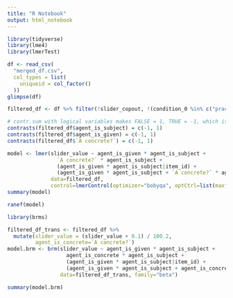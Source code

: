 ```yaml
---
title: "R Notebook"
output: html_notebook
---
```


```r
library(tidyverse)
library(lme4)
library(lmerTest)
```

```r
df <- read_csv(
  "merged_df.csv",
  col_types = list(
    uniqueid = col_factor()
  ))
glimpse(df)
```

```r
filtered_df <- df %>% filter(!slider_copout, !(condition_0 %in% c("practice", "filler")))
```

```r
# contr.sum with logical variables makes FALSE = 1, TRUE = -1, which is confusing.
contrasts(filtered_df$agent_is_subject) = c(-1, 1)
contrasts(filtered_df$agent_is_given) = c(-1, 1)
contrasts(filtered_df$`A concrete?`) = c(-1, 1)
```


```r
model <- lmer(slider_value ~ agent_is_given * agent_is_subject +
                `A concrete?` * agent_is_subject +
                (agent_is_given * agent_is_subject|item_id) + 
                (agent_is_given * agent_is_subject + `A concrete?` * agent_is_subject|uniqueid),
              data=filtered_df,
              control=lmerControl(optimizer="bobyqa", optCtrl=list(maxfun=100000)))
summary(model)
```
```r
ranef(model)
```

```r
library(brms)
```

```r
filtered_df_trans <- filtered_df %>% 
  mutate(slider_value = (slider_value + 0.1) / 100.2,
         agent_is_concrete=`A concrete?`)
model.brm <- brm(slider_value ~ agent_is_given * agent_is_subject +
                   agent_is_concrete * agent_is_subject + 
                   (agent_is_given * agent_is_subject|item_id) + 
                   (agent_is_given * agent_is_subject + agent_is_concrete * agent_is_subject|uniqueid),
                 data=filtered_df_trans, family="beta")
```
```r
summary(model.brm)
```

